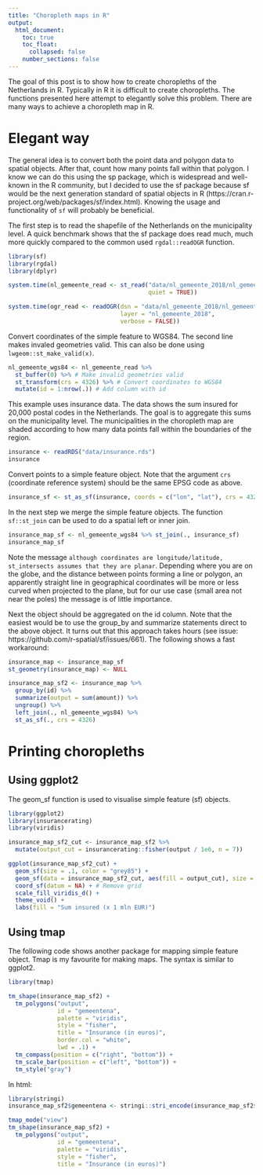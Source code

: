```yaml
---
title: "Choropleth maps in R"
output:
  html_document:
    toc: true
    toc_float:
      collapsed: false
    number_sections: false
---
```


The goal of this post is to show how to create choropleths of the Netherlands in R. Typically in R it is difficult to create choropleths. The functions presented here attempt to elegantly solve this problem. There are many ways to achieve a choropleth map in R. 

# Elegant way
The general idea is to convert both the point data and polygon data to spatial objects. After that, count how many points fall within that polygon. I know we can do this using the sp package, which is widespread and well-known in the R community, but I decided to use the sf package because sf would be the next generation standard of spatial objects in R (https://cran.r-project.org/web/packages/sf/index.html). Knowing the usage and functionality of `sf` will probably be beneficial.

The first step is to read the shapefile of the Netherlands on the municipality level. A quick benchmark shows that the sf package does read much, much more quickly compared to the common used `rgdal::readOGR` function. 

```r
library(sf)
library(rgdal)
library(dplyr)

system.time(nl_gemeente_read <- st_read("data/nl_gemeente_2018/nl_gemeente_2018.shp", 
                                        quiet = TRUE))

system.time(ogr_read <- readOGR(dsn = "data/nl_gemeente_2018/nl_gemeente_2018.shp", 
                                layer = "nl_gemeente_2018", 
                                verbose = FALSE))

```

Convert coordinates of the simple feature to WGS84. The second line makes invaled geometries valid. This can also be done using `lwgeom::st_make_valid(x)`. 

```r
nl_gemeente_wgs84 <- nl_gemeente_read %>%
  st_buffer(0) %>% # Make invalid geometries valid
  st_transform(crs = 4326) %>% # Convert coordinates to WGS84
  mutate(id = 1:nrow(.)) # Add column with id
```

This example uses insurance data. The data shows the sum insured for 20,000 postal codes in the Netherlands. The goal is to aggregate this sums on the municipality level. The municipalities in the choropleth map are shaded according to how many data points fall within the boundaries of the region. 

```r
insurance <- readRDS("data/insurance.rds") 
insurance
```

Convert points to a simple feature object. Note that the argument `crs` (coordinate reference system) should be the same EPSG code as above. 

```r
insurance_sf <- st_as_sf(insurance, coords = c("lon", "lat"), crs = 4326) 
```

In the next step we merge the simple feature objects. The function `sf::st_join` can be used to do a spatial left or inner join. 

```r
insurance_map_sf <- nl_gemeente_wgs84 %>% st_join(., insurance_sf) 
insurance_map_sf
```

Note the message `although coordinates are longitude/latitude, st_intersects assumes that they are planar`. Depending where you are on the globe, and the distance between points forming a line or polygon, an apparently straight line in geographical coordinates will be more or less curved when projected to the plane, but for our use case (small area not near the poles) the message is of little importance. 

Next the object should be aggregated on the id column. Note that the easiest would be to use the group_by and summarize statements direct to the above object. It turns out that this approach takes hours (see issue: https://github.com/r-spatial/sf/issues/661). The following shows a fast workaround:

```r

insurance_map <- insurance_map_sf
st_geometry(insurance_map) <- NULL

insurance_map_sf2 <- insurance_map %>%
  group_by(id) %>% 
  summarize(output = sum(amount)) %>% 
  ungroup() %>%
  left_join(., nl_gemeente_wgs84) %>%
  st_as_sf(., crs = 4326) 

```

# Printing choropleths

## Using ggplot2

The geom_sf function is used to visualise simple feature (sf) objects. 

```r

library(ggplot2)
library(insurancerating)
library(viridis)

insurance_map_sf2_cut <- insurance_map_sf2 %>%
  mutate(output_cut = insurancerating::fisher(output / 1e6, n = 7)) 

ggplot(insurance_map_sf2_cut) + 
  geom_sf(size = .1, color = "grey85") + 
  geom_sf(data = insurance_map_sf2_cut, aes(fill = output_cut), size = .1, color = "grey85")  + 
  coord_sf(datum = NA) + # Remove grid
  scale_fill_viridis_d() +
  theme_void() +
  labs(fill = "Sum insured (x 1 mln EUR)")
```

## Using tmap
The following code shows another package for mapping simple feature object. Tmap is my favourite for making maps. The syntax is similar to ggplot2.

```r
library(tmap)

tm_shape(insurance_map_sf2) +
  tm_polygons("output", 
              id = "gemeentena", 
              palette = "viridis", 
              style = "fisher", 
              title = "Insurance (in euros)", 
              border.col = "white", 
              lwd = .1) +
  tm_compass(position = c("right", "bottom")) +
  tm_scale_bar(position = c("left", "bottom")) +
  tm_style("gray")

```

In html:
```r
library(stringi)
insurance_map_sf2$gemeentena <- stringi::stri_encode(insurance_map_sf2$gemeentena, "", "UTF-8")

tmap_mode("view")
tm_shape(insurance_map_sf2) +
  tm_polygons("output", 
              id = "gemeentena", 
              palette = "viridis", 
              style = "fisher", 
              title = "Insurance (in euros)")
```

